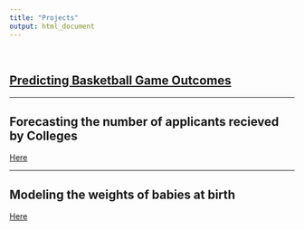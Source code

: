 ```yaml
---
title: "Projects"
output: html_document
---
```


<br>

## [Predicting Basketball Game Outcomes](https://twhite99.github.io/Test_Website/Project_links/101C-HW4.html) <br>

<hr>

## Forecasting the number of applicants recieved by Colleges

[Here](file:///Users/tomwhite/GitHub%20Projects/Test_Website/Project_links/Test.html)

<hr>

## Modeling the weights of babies at birth

[Here](file:///Users/tomwhite/GitHub%20Projects/Test_Website/Project_links/Test.html)


